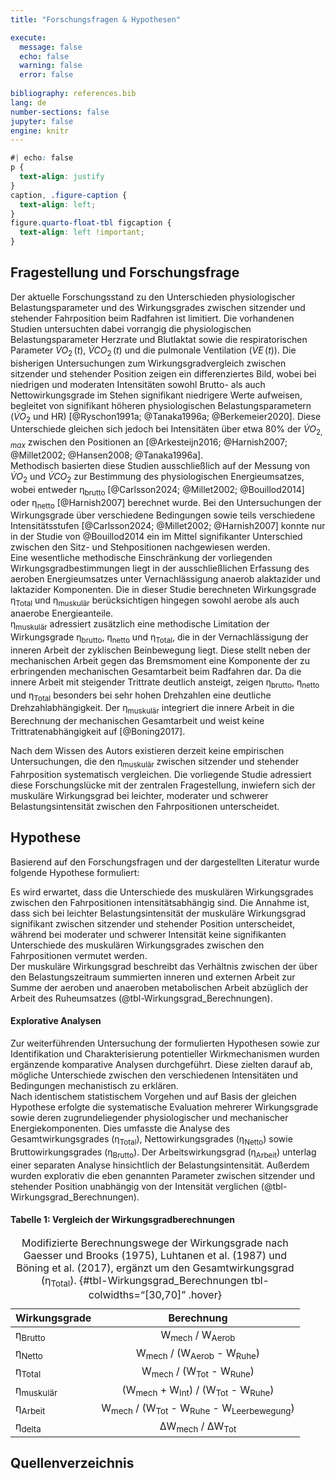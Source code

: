 ```yaml
---
title: "Forschungsfragen & Hypothesen"

execute:
  message: false
  echo: false
  warning: false
  error: false
  
bibliography: references.bib
lang: de
number-sections: false  
jupyter: false
engine: knitr
---
```


```css
#| echo: false
p {
  text-align: justify
}
caption, .figure-caption {
  text-align: left;
}
figure.quarto-float-tbl figcaption {
  text-align: left !important;
}

```

## Fragestellung und Forschungsfrage

Der aktuelle Forschungsstand zu den Unterschieden physiologischer Belastungsparameter und des Wirkungsgrades zwischen sitzender und stehender Fahrposition beim Radfahren ist limitiert. Die vorhandenen Studien untersuchten dabei vorrangig die physiologischen Belastungsparameter Herzrate und Blutlaktat sowie die respiratorischen Parameter $\dot{V}O_{2}\,(t)$, $\dot{V}CO_{2}\,(t)$ und die pulmonale Ventilation ($\dot{V}E\,(t)$). Die bisherigen Untersuchungen zum Wirkungsgradvergleich zwischen sitzender und stehender Position zeigen ein differenziertes Bild, wobei bei niedrigen und moderaten Intensitäten sowohl Brutto- als auch Nettowirkungsgrade im Stehen signifikant niedrigere Werte aufweisen, begleitet von signifikant höheren physiologischen Belastungsparametern ($\dot{V}O_{2}$ und HR) [@Ryschon1991a; @Tanaka1996a; @Berkemeier2020]. Diese Unterschiede gleichen sich jedoch bei Intensitäten über etwa 80% der $\dot{V}O_{2,max}$ zwischen den Positionen an [@Arkesteijn2016; @Harnish2007; @Millet2002; @Hansen2008; @Tanaka1996a].<br> 
Methodisch basierten diese Studien ausschließlich auf der Messung von $\dot{V}O_{2}$ und $\dot{V}CO_{2}$ zur Bestimmung des physiologischen Energieumsatzes, wobei entweder η~brutto~ [@Carlsson2024; @Millet2002; @Bouillod2014] oder η~netto~ [@Harnish2007] berechnet wurde. Bei den Untersuchungen der Wirkungsgrade über verschiedene Bedingungen sowie teils verschiedene Intensitätsstufen [@Carlsson2024; @Millet2002; @Harnish2007] konnte nur in der Studie von @Bouillod2014 ein im Mittel signifikanter Unterschied zwischen den Sitz- und Stehpositionen nachgewiesen werden. <br> Eine wesentliche methodische Einschränkung der vorliegenden Wirkungsgradbestimmungen liegt in der ausschließlichen Erfassung des aeroben Energieumsatzes unter Vernachlässigung anaerob alaktazider und laktazider Komponenten. Die in dieser Studie berechneten Wirkungsgrade η~Total~ und η~muskulär~ berücksichtigen hingegen sowohl aerobe als auch anaerobe Energieanteile.<br> η~muskulär~ adressiert zusätzlich eine methodische Limitation der Wirkungsgrade η~brutto~, η~netto~ und η~Total~, die in der Vernachlässigung der inneren Arbeit der zyklischen Beinbewegung liegt. Diese stellt neben der mechanischen Arbeit gegen das Bremsmoment eine Komponente der zu erbringenden mechanischen Gesamtarbeit beim Radfahren dar. Da die innere Arbeit mit steigender Trittrate deutlich ansteigt, zeigen η~brutto~, η~netto~ und η~Total~ besonders bei sehr hohen Drehzahlen eine deutliche Drehzahlabhängigkeit. Der η~muskulär~ integriert die innere Arbeit in die Berechnung der mechanischen Gesamtarbeit und weist keine Trittratenabhängigkeit auf [@Boning2017].

Nach dem Wissen des Autors existieren derzeit keine empirischen Untersuchungen, die den η~muskulär~ zwischen sitzender und stehender Fahrposition systematisch vergleichen. Die vorliegende Studie adressiert diese Forschungslücke mit der zentralen Fragestellung, inwiefern sich der muskuläre Wirkungsgrad bei leichter, moderater und schwerer Belastungsintensität zwischen den Fahrpositionen unterscheidet.

## Hypothese

Basierend auf den Forschungsfragen und der dargestellten Literatur wurde folgende Hypothese formuliert:

Es wird erwartet, dass die Unterschiede des muskulären Wirkungsgrades zwischen den Fahrpositionen intensitätsabhängig sind. Die Annahme ist, dass sich bei leichter Belastungsintensität der muskuläre Wirkungsgrad signifikant zwischen sitzender und stehender Position unterscheidet, während bei moderater und schwerer Intensität keine signifikanten Unterschiede des muskulären Wirkungsgrades zwischen den Fahrpositionen vermutet werden.<br>
Der muskuläre Wirkungsgrad beschreibt das Verhältnis zwischen der über den Belastungszeitraum summierten inneren und externen Arbeit zur Summe der aeroben und anaeroben metabolischen Arbeit abzüglich der Arbeit des Ruheumsatzes (@tbl-Wirkungsgrad_Berechnungen).

#### **Explorative Analysen**

Zur weiterführenden Untersuchung der formulierten Hypothesen sowie zur Identifikation und Charakterisierung potentieller Wirkmechanismen wurden ergänzende komparative Analysen durchgeführt. Diese zielten darauf ab, mögliche Unterschiede zwischen den verschiedenen Intensitäten und Bedingungen mechanistisch zu erklären. <br>
Nach identischem statistischem Vorgehen und auf Basis der gleichen Hypothese erfolgte die systematische Evaluation mehrerer Wirkungsgrade sowie deren zugrundeliegender physiologischer und mechanischer Energiekomponenten. Dies umfasste die Analyse des Gesamtwirkungsgrades (η~Total~), Nettowirkungsgrades (η~Netto~) sowie Bruttowirkungsgrades (η~Brutto~). Der Arbeitswirkungsgrad (η~Arbeit~) unterlag einer separaten Analyse hinsichtlich der Belastungsintensität. Außerdem wurden explorativ die eben genannten Parameter zwischen sitzender und stehender Position unabhängig von der Intensität verglichen (@tbl-Wirkungsgrad_Berechnungen).


::: {.callout-note collapse="true"}
#### Tabelle 1: Vergleich der Wirkungsgradberechnungen

| Wirkungsgrade |                   Berechnung                   |
|---------------|:----------------------------------------------:|
| η~Brutto~     |               W~mech~ / W~Aerob~               |
| η~Netto~      |         W~mech~ / (W~Aerob~ - W~Ruhe~)         |
| η~Total~      |          W~mech~ / (W~Tot~ - W~Ruhe~)          |
| η~muskulär~   |    (W~mech~ + W~Int~) / (W~Tot~ - W~Ruhe~)     |
| η~Arbeit~     | W~mech~ / (W~Tot~ - W~Ruhe~ - W~Leerbewegung~) |
| η~delta~      |               ΔW~mech~ / ΔW~Tot~               |

: Modifizierte Berechnungswege der Wirkungsgrade nach Gaesser und Brooks (1975), Luhtanen et al. (1987) und
Böning et al. (2017), ergänzt um den Gesamtwirkungsgrad (η~Total~). {#tbl-Wirkungsgrad_Berechnungen
tbl-colwidths="\[30,70\]" .hover}

:::


## Quellenverzeichnis

::: {#refs}
:::

